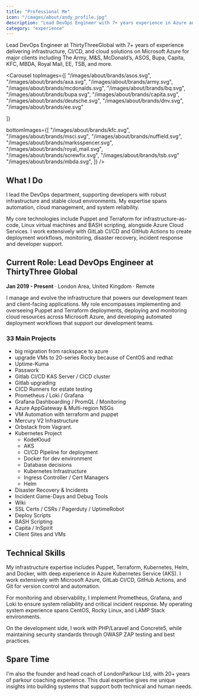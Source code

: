 ```yaml
---
title: "Professional Me"
icon: "/images/about/andy_profile.jpg"
description: "Lead DevOps Engineer with 7+ years experience in Azure and infrastructure automation"
category: "experience"
---
```


Lead DevOps Engineer at ThirtyThreeGlobal with 7+ years of experience delivering infrastructure, CI/CD, and cloud solutions on Microsoft Azure for major clients including The Army, M&S, McDonald’s, ASOS, Bupa, Capita, KFC, MBDA, Royal Mail, EE, TSB, and more.



<Carousel topImages={[
	"/images/about/brands/asos.svg", 
	"/images/about/brands/axa.svg",
	"/images/about/brands/army.svg", 
	"/images/about/brands/mcdonalds.svg", 
	"/images/about/brands/bq.svg",
	"/images/about/brands/bupa.svg",
	"/images/about/brands/capita.svg",
	"/images/about/brands/deutsche.svg",
	"/images/about/brands/dnv.svg",
	"/images/about/brands/ee.svg"
	
]} 

bottomImages={[
	"/images/about/brands/kfc.svg",
	"/images/about/brands/msci.svg",
	"/images/about/brands/nuffield.svg",
	"/images/about/brands/marksspencer.svg",
	"/images/about/brands/royal_mail.svg",
	"/images/about/brands/screwfix.svg",
	"/images/about/brands/tsb.svg"
	"/images/about/brands/mbda.svg", 
]} />


## What I Do

I lead the DevOps department, supporting developers with robust infrastructure and stable cloud environments. My expertise spans automation, cloud management, and system reliability.

My core technologies include Puppet and Terraform for infrastructure-as-code, Linux virtual machines and BASH scripting, alongside Azure Cloud Services. I work extensively with GitLab CI/CD and GitHub Actions to create deployment workflows, monitoring, disaster recovery, incident response and developer support.

## Current Role: Lead DevOps Engineer at ThirtyThree Global


**Jan 2019 - Present** · London Area, United Kingdom · Remote

I manage and evolve the infrastructure that powers our development team and client-facing applications. My role encompasses implementing and overseeing Puppet and Terraform deployments, deploying and monitoring cloud resources across Microsoft Azure, and developing automated deployment workflows that support our development teams.


### 33 Main Projects
 - big migration from rackspace to azure
 - upgrade VMs to 20-series Rocky because of CentOS and redhat
 - Uptime-Kuma 
 - Passwork
 - Gitlab CI/CD KAS Server / CICD cluster
 - Gitlab upgrading
 - CICD Runners for estate testing
 - Prometheus / Loki / Grafana
 - Grafana Dashboarding / PromQL / Monitoring
 - Azure AppGateway & Multi-region NSGs
 - VM Automation with terraform and puppet
 - Mercury V2 Infrastructure
 - Orbstack from Vagrant.
 - Kubernetes Project
	 - KodeKloud
	 - AKS
	 - CI/CD Pipeline for deployment
	 - Docker for dev environment
	 - Database decisions
	 - Kubernetes Infrastructure
	 - Ingress Controller / Cert Managers
	 - Helm
 - Disaster Recovery & Incidents
 - Incident Game-Days and Debug Tools
 - Wiki
 - SSL Certs / CSRs / Pagerduty / UptimeRobot
 - Deploy Scripts
 - BASH Scripting
 - Capita / InSpirit
 - Client Sites and VMs


## Technical Skills

My infrastructure expertise includes Puppet, Terraform, Kubernetes, Helm, and Docker, with deep experience in Azure Kubernetes Service (AKS). I work extensively with Microsoft Azure, GitLab CI/CD, GitHub Actions, and Git for version control and automation.

For monitoring and observability, I implement Prometheus, Grafana, and Loki to ensure system reliability and critical incident response. My operating system experience spans CentOS, Rocky Linux, and LAMP Stack environments.

On the development side, I work with PHP/Laravel and Concrete5, while maintaining security standards through OWASP ZAP testing and best practices.



## Spare Time

I'm also the founder and head coach of LondonParkour Ltd, with 20+ years of parkour coaching experience. This dual expertise gives me unique insights into building systems that support both technical and human needs. 


